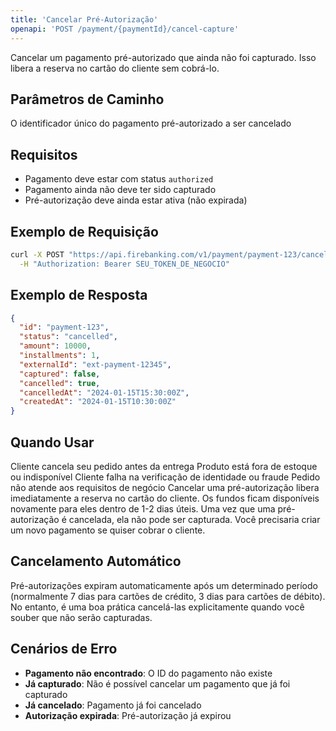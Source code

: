 ```yaml
---
title: 'Cancelar Pré-Autorização'
openapi: 'POST /payment/{paymentId}/cancel-capture'
---
```


Cancelar um pagamento pré-autorizado que ainda não foi capturado. Isso libera a reserva no cartão do cliente sem cobrá-lo.

## Parâmetros de Caminho

<ParamField path="paymentId" type="string" required>
  O identificador único do pagamento pré-autorizado a ser cancelado
</ParamField>

## Requisitos

- Pagamento deve estar com status `authorized`
- Pagamento ainda não deve ter sido capturado
- Pré-autorização deve ainda estar ativa (não expirada)

## Exemplo de Requisição

```bash cURL
curl -X POST "https://api.firebanking.com/v1/payment/payment-123/cancel-capture" \
  -H "Authorization: Bearer SEU_TOKEN_DE_NEGOCIO"
```

## Exemplo de Resposta

```json Resposta
{
  "id": "payment-123",
  "status": "cancelled",
  "amount": 10000,
  "installments": 1,
  "externalId": "ext-payment-12345",
  "captured": false,
  "cancelled": true,
  "cancelledAt": "2024-01-15T15:30:00Z",
  "createdAt": "2024-01-15T10:30:00Z"
}
```

## Quando Usar

<CardGroup cols={2}>
  <Card title="Cancelamento de Pedido" icon="xmark">
    Cliente cancela seu pedido antes da entrega
  </Card>
  <Card title="Problemas de Estoque" icon="box">
    Produto está fora de estoque ou indisponível
  </Card>
  <Card title="Verificação Falhada" icon="shield-exclamation">
    Cliente falha na verificação de identidade ou fraude
  </Card>
  <Card title="Regras de Negócio" icon="rules">
    Pedido não atende aos requisitos de negócio
  </Card>
</CardGroup>

<Info>
  Cancelar uma pré-autorização libera imediatamente a reserva no cartão do cliente. Os fundos ficam disponíveis novamente para eles dentro de 1-2 dias úteis.
</Info>

<Warning>
  Uma vez que uma pré-autorização é cancelada, ela não pode ser capturada. Você precisaria criar um novo pagamento se quiser cobrar o cliente.
</Warning>

## Cancelamento Automático

Pré-autorizações expiram automaticamente após um determinado período (normalmente 7 dias para cartões de crédito, 3 dias para cartões de débito). No entanto, é uma boa prática cancelá-las explicitamente quando você souber que não serão capturadas.

## Cenários de Erro

- **Pagamento não encontrado**: O ID do pagamento não existe
- **Já capturado**: Não é possível cancelar um pagamento que já foi capturado
- **Já cancelado**: Pagamento já foi cancelado
- **Autorização expirada**: Pré-autorização já expirou